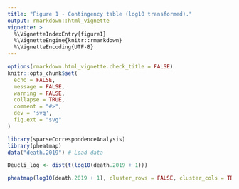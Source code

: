 ```yaml
---
title: "Figure 1 - Contingency table (log10 transformed)."
output: rmarkdown::html_vignette
vignette: >
  %\VignetteIndexEntry{figure1}
  %\VignetteEngine{knitr::rmarkdown}
  %\VignetteEncoding{UTF-8}
---
```


```r
options(rmarkdown.html_vignette.check_title = FALSE)
knitr::opts_chunk$set(
  echo = FALSE,
  message = FALSE,
  warning = FALSE,
  collapse = TRUE,
  comment = "#>",
  dev = 'svg', 
  fig.ext = "svg"
)
```

```r
library(sparseCorrespondenceAnalysis)
library(pheatmap)
data("death.2019") # Load data
```

```r
Deucli_log <- dist(t(log10(death.2019 + 1)))

pheatmap(log10(death.2019 + 1), cluster_rows = FALSE, cluster_cols = TRUE, clustering_distance_cols = Deucli_log, border_color = "white", color = colorRampPalette(c("white", "orchid3", "mediumorchid4"))(50), clustering_method = "ward.D2")
```



